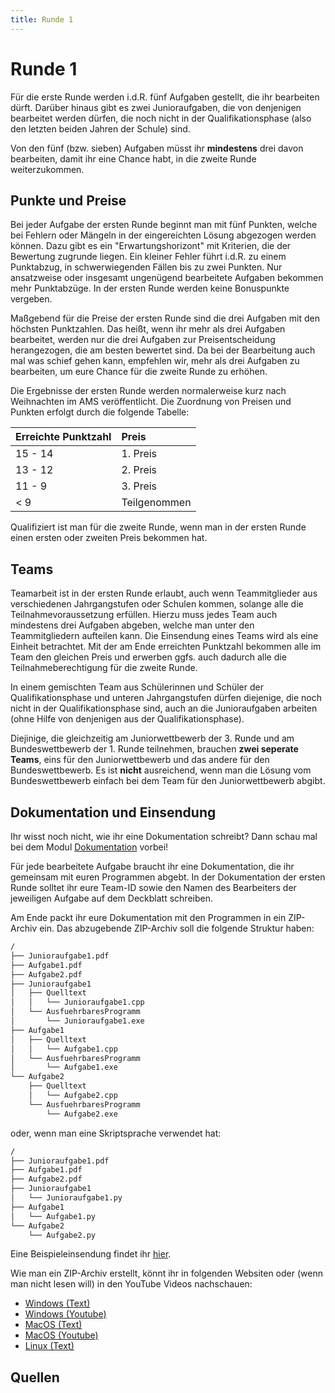 ```yaml
---
title: Runde 1
---
```


# Runde 1

Für die erste Runde werden i.d.R. fünf Aufgaben gestellt, die ihr bearbeiten
dürft. Darüber hinaus gibt es zwei Junioraufgaben, die von denjenigen bearbeitet
werden dürfen, die noch nicht in der Qualifikationsphase (also den letzten
beiden Jahren der Schule) sind. 

Von den fünf (bzw. sieben) Aufgaben müsst ihr **mindestens** drei davon
bearbeiten, damit ihr eine Chance habt, in die zweite Runde weiterzukommen. 


## Punkte und Preise

Bei jeder Aufgabe der ersten Runde beginnt man mit fünf Punkten, welche bei
Fehlern oder Mängeln in der eingereichten Lösung abgezogen werden können. Dazu
gibt es ein "Erwartungshorizont" mit Kriterien, die der Bewertung zugrunde
liegen. Ein kleiner Fehler führt i.d.R. zu einem Punktabzug, in schwerwiegenden
Fällen bis zu zwei Punkten. Nur ansatzweise oder insgesamt ungenügend
bearbeitete Aufgaben bekommen mehr Punktabzüge. In der ersten Runde werden keine
Bonuspunkte vergeben. 

Maßgebend für die Preise der ersten Runde sind die drei Aufgaben mit den
höchsten Punktzahlen. Das heißt, wenn ihr mehr als drei Aufgaben bearbeitet,
werden nur die drei Aufgaben zur Preisentscheidung herangezogen, die am besten
bewertet sind. Da bei der Bearbeitung auch mal was schief gehen kann, empfehlen
wir, mehr als drei Aufgaben zu bearbeiten, um eure Chance für die zweite Runde
zu erhöhen. 

Die Ergebnisse der ersten Runde werden normalerweise kurz nach Weihnachten im
AMS veröffentlicht. Die Zuordnung von Preisen und Punkten erfolgt durch die
folgende Tabelle:

|Erreichte Punktzahl|Preis|
|:----|:----|
|15 - 14|1. Preis|
|13 - 12|2. Preis|
|11 - 9|3. Preis|
|\< 9|Teilgenommen|

Qualifiziert ist man für die zweite Runde, wenn man in der ersten Runde einen
ersten oder zweiten Preis bekommen hat. 


## Teams

Teamarbeit ist in der ersten Runde erlaubt, auch wenn Teammitglieder aus
verschiedenen Jahrgangstufen oder Schulen kommen, solange alle die
Teilnahmevoraussetzung erfüllen. Hierzu muss jedes Team auch mindestens drei
Aufgaben abgeben, welche man unter den Teammitgliedern aufteilen kann. Die
Einsendung eines Teams wird als eine Einheit betrachtet. Mit der am Ende
erreichten Punktzahl bekommen alle im Team den gleichen Preis und erwerben ggfs.
auch dadurch alle die Teilnahmeberechtigung für die zweite Runde. 

In einem gemischten Team aus Schülerinnen und Schüler der Qualifikationsphase
und unteren Jahrgangstufen dürfen diejenige, die noch nicht in der
Qualifikationsphase sind, auch an die Junioraufgaben arbeiten (ohne Hilfe von
denjenigen aus der Qualifikationsphase). 

Diejinige, die gleichzeitig am Juniorwettbewerb der 3. Runde und am
Bundeswettbewerb der 1. Runde teilnehmen, brauchen **zwei seperate Teams**, eins
für den Juniorwettbewerb und das andere für den Bundeswettbewerb. Es ist
**nicht** ausreichend, wenn man die Lösung vom Bundeswettbewerb einfach bei dem
Team für den Juniorwettbewerb abgibt. 


## Dokumentation und Einsendung

Ihr wisst noch nicht, wie ihr eine Dokumentation schreibt? Dann schau mal bei
dem Modul [Dokumentation](/bwinf/hints/documentation) vorbei!

Für jede bearbeitete Aufgabe braucht ihr eine Dokumentation, die ihr gemeinsam
mit euren Programmen abgebt. In der Dokumentation der ersten Runde solltet ihr
eure Team-ID sowie den Namen des Bearbeiters der jeweiligen Aufgabe auf dem
Deckblatt schreiben. 

Am Ende packt ihr eure Dokumentation mit den Programmen in ein ZIP-Archiv ein.
Das abzugebende ZIP-Archiv soll die folgende Struktur haben:

```txt filename="einsendung.zip"
/
├── Junioraufgabe1.pdf
├── Aufgabe1.pdf
├── Aufgabe2.pdf
├── Junioraufgabe1
│   ├── Quelltext
│   │   └── Junioraufgabe1.cpp
│   └── AusfuehrbaresProgramm
│       └── Junioraufgabe1.exe
├── Aufgabe1
│   ├── Quelltext
│   │   └── Aufgabe1.cpp
│   └── AusfuehrbaresProgramm
│       └── Aufgabe1.exe
└── Aufgabe2
    ├── Quelltext
    │   └── Aufgabe2.cpp
    └── AusfuehrbaresProgramm
        └── Aufgabe2.exe
```

oder, wenn man eine Skriptsprache verwendet hat:

```txt filename="einsendung.zip"
/
├── Junioraufgabe1.pdf
├── Aufgabe1.pdf
├── Aufgabe2.pdf
├── Junioraufgabe1
│   └── Junioraufgabe1.py
├── Aufgabe1
│   └── Aufgabe1.py
└── Aufgabe2
    └── Aufgabe2.py
```

Eine Beispieleinsendung findet ihr [hier](https://bwinf.de/fileadmin/user_upload/Legacy/bwinf/Beispieleinsendung.zip). 

Wie man ein ZIP-Archiv erstellt, könnt ihr in folgenden Websiten oder (wenn man
nicht lesen will) in den YouTube Videos nachschauen:
- [Windows (Text)](https://support.microsoft.com/de-de/windows/zippen-und-entzippen-von-dateien-8d28fa72-f2f9-712f-67df-f80cf89fd4e5)
- [Windows (Youtube)](https://www.youtube.com/watch?v=-f1pEpRu31E)
- [MacOS (Text)](https://support.apple.com/de-de/guide/mac-help/mchlp2528/mac)
- [MacOS (Youtube)](https://www.youtube.com/watch?v=SUlI3-3mkU0)
- [Linux (Text)](https://www.educative.io/answers/how-to-zip-files-and-folders-in-linux)


## Quellen


<ReferenceList>
<ReferenceListItem url="https://bwinf.de/bundeswettbewerb/haeufige-fragen/" author="BWINF" title="BWINF FAQ" />
<ReferenceListItem url="https://bwinf.de/fileadmin/bundeswettbewerb/41/Loesungshinweise411.pdf" author="BWINF" title="Lösungshinweise 41.1" />
<ReferenceListItem url="https://bwinf.de/bundeswettbewerb/teilnehmen/einsendungen/teilnehmer/" author="BWINF" title="Struktur der Einsendung" />
</ReferenceList>


<IncompletePage />
